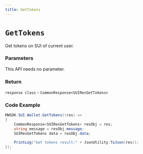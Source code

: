 ```yaml
---
title: GetTokens
---
```


# `GetTokens`
Get tokens on SUI of current user.

### Parameters
This API needs no parameter.

### Return
`response class` - `CommonResponse<SUIResGetTokens>`

### Code Example
```csharp
MWSDK.SUI.Wallet.GetTokens((res) =>
{
    CommonResponse<SUIResGetTokens> resObj = res;
    string message = resObj.message;
    SUIResGetTokens data = resObj.data;

    PrintLog("Get tokens result:" + JsonUtility.ToJson(res));
});
```